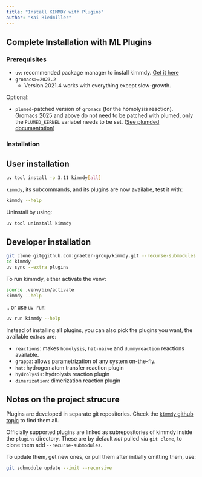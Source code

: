 ```yaml
---
title: "Install KIMMDY with Plugins"
author: "Kai Riedmiller"
---
```


## Complete Installation with ML Plugins

### Prerequisites

- `uv`: recommended package manager to install kimmdy. [Get it here](https://docs.astral.sh/uv/getting-started/installation/)
- `gromacs>=2023.2` 
  - Version 2021.4 works with everything except slow-growth.

Optional:

- `plumed`-patched version of `gromacs` (for the homolysis reaction).
  Gromacs 2025 and above do not need to be patched with plumed, only the `PLUMED_KERNEL` variabel needs to be set.
    ([See plumded documentation](https://www.plumed.org/doc-v2.9/user-doc/html/_installation.html))

### Installation

::: {.panel-tabset}

## User installation

```bash
uv tool install -p 3.11 kimmdy[all]
```

`kimmdy`, its subcommands, and its plugins are now availabe, test it with:

```bash
kimmdy --help
```

Uninstall by using:

```bash
uv tool uninstall kimmdy
```


## Developer installation

```bash
git clone git@github.com:graeter-group/kimmdy.git --recurse-submodules
cd kimmdy
uv sync --extra plugins
```

To run kimmdy, either activate the venv:

```bash
source .venv/bin/activate
kimmdy --help
```

.. or use `uv run`:

```bash
uv run kimmdy --help
```
:::

Instead of installing all plugins, you can also pick the plugins you want, 
the available extras are:

- `reactions`: makes `homolysis`, `hat-naive`  and `dummyreaction` reactions available.
- `grappa`: allows parametrization of any system on-the-fly.
- `hat`: hydrogen atom transfer reaction plugin
- `hydrolysis`: hydrolysis reaction plugin
- `dimerization`: dimerization reaction plugin

## Notes on the project strucure

Plugins are developed in separate git repositories.
Check the [`kimmdy` github topic](https://github.com/topics/kimmdy) to find them all.

Officially supported plugins are linked as subrepositories of kimmdy inside 
the `plugins` directory.
These are by default *not* pulled *via* `git clone`, to clone them add `--recurse-submodules`.

To update them, get new ones, or pull them after initially omitting them, use:  
```bash
git submodule update --init --recursive
```




